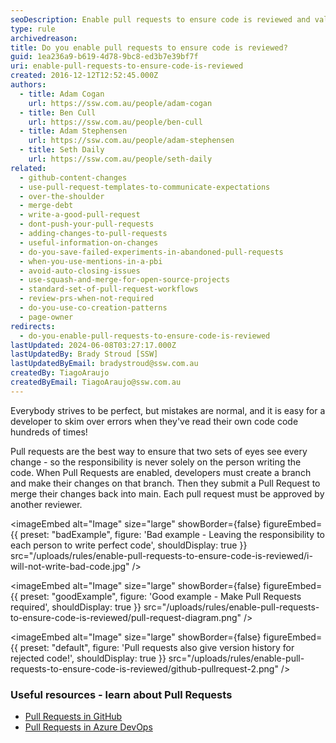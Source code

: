 ```yaml
---
seoDescription: Enable pull requests to ensure code is reviewed and validated by multiple developers, promoting accountability, accuracy, and maintainability.
type: rule
archivedreason:
title: Do you enable pull requests to ensure code is reviewed?
guid: 1ea236a9-b619-4d78-9bc8-ed3b7e39bf7f
uri: enable-pull-requests-to-ensure-code-is-reviewed
created: 2016-12-12T12:52:45.000Z
authors:
  - title: Adam Cogan
    url: https://ssw.com.au/people/adam-cogan
  - title: Ben Cull
    url: https://ssw.com.au/people/ben-cull
  - title: Adam Stephensen
    url: https://ssw.com.au/people/adam-stephensen
  - title: Seth Daily
    url: https://ssw.com.au/people/seth-daily
related:
  - github-content-changes
  - use-pull-request-templates-to-communicate-expectations
  - over-the-shoulder
  - merge-debt
  - write-a-good-pull-request
  - dont-push-your-pull-requests
  - adding-changes-to-pull-requests
  - useful-information-on-changes
  - do-you-save-failed-experiments-in-abandoned-pull-requests
  - when-you-use-mentions-in-a-pbi
  - avoid-auto-closing-issues
  - use-squash-and-merge-for-open-source-projects
  - standard-set-of-pull-request-workflows
  - review-prs-when-not-required
  - do-you-use-co-creation-patterns
  - page-owner
redirects:
  - do-you-enable-pull-requests-to-ensure-code-is-reviewed
lastUpdated: 2024-06-08T03:27:17.000Z
lastUpdatedBy: Brady Stroud [SSW]
lastUpdatedByEmail: bradystroud@ssw.com.au
createdBy: TiagoAraujo
createdByEmail: TiagoAraujo@ssw.com.au
---
```


Everybody strives to be perfect, but mistakes are normal, and it is easy for a developer to skim over errors when they've read their own code code hundreds of times!

Pull requests are the best way to ensure that two sets of eyes see every change - so the responsibility is never solely on the person writing the code.
When Pull Requests are enabled, developers must create a branch and make their changes on that branch. Then they submit a Pull Request to merge their changes back into main. Each pull request must be approved by another reviewer.

<imageEmbed
  alt="Image"
  size="large"
  showBorder={false}
  figureEmbed={{
    preset: "badExample",
    figure: 'Bad example - Leaving the responsibility to each person to write perfect code',
    shouldDisplay: true
  }}
  src="/uploads/rules/enable-pull-requests-to-ensure-code-is-reviewed/i-will-not-write-bad-code.jpg"
/>

<imageEmbed
  alt="Image"
  size="large"
  showBorder={false}
  figureEmbed={{
    preset: "goodExample",
    figure: 'Good example - Make Pull Requests required',
    shouldDisplay: true
  }}
  src="/uploads/rules/enable-pull-requests-to-ensure-code-is-reviewed/pull-request-diagram.png"
/>


<imageEmbed
  alt="Image"
  size="large"
  showBorder={false}
  figureEmbed={{
    preset: "default",
    figure: 'Pull requests also give version history for rejected code!',
    shouldDisplay: true
  }}
  src="/uploads/rules/enable-pull-requests-to-ensure-code-is-reviewed/github-pullrequest-2.png"
/>

### Useful resources - learn about Pull Requests

- [Pull Requests in GitHub](https://docs.github.com/en/pull-requests/collaborating-with-pull-requests/proposing-changes-to-your-work-with-pull-requests/creating-a-pull-request)
- [Pull Requests in Azure DevOps](https://docs.microsoft.com/en-us/azure/devops/repos/git/pull-requests?view=azure-devops)

<youtubeEmbed url="https://www.youtube.com/watch?v=2VX1ISk9XH8" description="Video: What is a Pull Request? (3 min)" />
